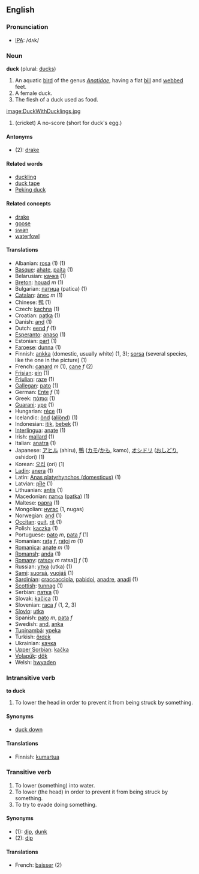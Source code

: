==English==

=== Pronunciation ===
*[[w:IPA|IPA]]: /dʌk/

=== Noun ===
'''duck''' (plural: [[ducks]])

#An aquatic [[bird]] of the genus ''[[Anatidae]]'', having a flat [[bill]] and [[webbed]] feet.
#A female duck.
#The flesh of a duck used as food.

[[image:DuckWithDucklings.jpg]]
#(cricket) A no-score (short for duck's egg.)

====Antonyms====
*(2): [[drake]]

====Related words====
*[[duckling]]
*[[duck tape]]
*[[Peking duck]]

====Related concepts====
*[[drake]]
*[[goose]]
*[[swan]]
*[[waterfowl]]

==== Translations ====
*Albanian: [[rosa#Albanian|rosa]] (1) (1)
*[[Basque]]: [[ahate]], [[paita]] (1)
*Belarusian: [[качка]] (1)
*[[Breton]]: [[houad]] ''m'' (1)
*Bulgarian: [[патица]] (patica) (1)
*[[Catalan]]: [[ànec]] ''m'' (1)
*Chinese: [[鸭]] (1)
*Czech: [[kachna]] (1)
*Croatian: [[patka]] (1)
*Danish: [[and#Dutch|and]] (1)
*Dutch: [[eend]] ''f'' (1)
*[[Esperanto]]: [[anaso]] (1)
*Estonian: [[part#Estonian|part]] (1)
*[[Faroese]]: [[dunna]] (1)
*Finnish: [[ankka]] (domestic, usually white) (1, 3); [[sorsa]] (several species, like the one in the picture) (1)
*French: [[canard]] ''m'' (1), [[cane#French|cane]] ''f'' (2)
*[[Frisian]]: [[ein#Frisian|ein]] (1)
*[[Friulian]]: [[raze]] (1)
*[[Gallegan]]: [[pato]] (1)
*German: [[Ente]] ''f'' (1)
*Greek: [[πάπια]] (1)
*[[Guarani]]: [[ype]] (1)
*Hungarian: [[réce]] (1)
*Icelandic: [[önd]] ([[aliönd]]) (1)
*Indonesian: [[itik]], [[bebek]] (1)
*[[Interlingua]]: [[anate]] (1)
*Irish: [[mallard]] (1)
*Italian: [[anatra]] (1)
*Japanese: [[アヒル]] (ahiru), [[鴨]] ([[カモ]]/[[かも]], kamo), [[オシドリ]] ([[おしどり]], oshidori) (1)
*Korean: [[오리]] (ori) (1)
*[[Ladin]]: [[anera]] (1)
*Latin: [[Anas platyrhynchos (domesticus)]] (1)
*Latvian: [[pīle]] (1)
*Lithuanian: [[antis]] (1)
*Macedonian: [[патка]] ([[patka]]) (1)
*Maltese: [[papra]] (1)
*Mongolian: [[нугас]] (1, nugas)
*Norwegian: [[and#Norwegian|and]] (1)
*[[Occitan]]: [[guit]], [[rit]] (1)
*Polish: [[kaczka]] (1)
*Portuguese: [[pato]] ''m'', [[pata]] ''f'' (1)
*Romanian: [[raţa]] ''f'', [[raţoi]] ''m'' (1)
*[[Romanica]]: [[anate]] ''m'' (1)
*[[Romansh]]: [[anda]] (1)
*[[Romany]]: [[ratsoy]] ''m'' ratsa]] ''f'' (1)
*Russian: [[утка]] (utka) (1)
*[[Sami]]: [[suorsá]], [[vuojáš]] (1)
*[[Sardinian]]: [[craccacciola]], [[pabidoi]], [[anadre]], [[anadi]] (1)
*[[Scottish]]: [[tunnag]] (1)
*Serbian: [[патка]] (1)
*Slovak: [[kačica]] (1)
*Slovenian: [[raca]] ''f'' (1, 2, 3)
*[[Slovio]]: [[utka]]
*Spanish: [[pato]] ''m'', [[pata]] ''f''
*Swedish: [[and#Swedish|and]], [[anka]]
*[[Tupinambá]]: [[ypeka]]
*Turkish: [[ördek]]
*Ukrainian: [[качка]]
*[[Upper Sorbian]]: [[kačka]]
*[[Volapük]]: [[dök]]
*Welsh: [[hwyaden]]

===Intransitive verb===
'''to duck'''

#To lower the head in order to prevent it from being struck by something.

====Synonyms====
*[[duck down]]

====Translations====
*Finnish: [[kumartua]]

===Transitive verb===
#To lower (something) into water.
#To lower (the head) in order to prevent it from being struck by something.
#To try to evade doing something.

====Synonyms====
*(1): [[dip]], [[dunk]]
*(2): [[dip]]

====Translations====
*French: [[baisser]] (2)